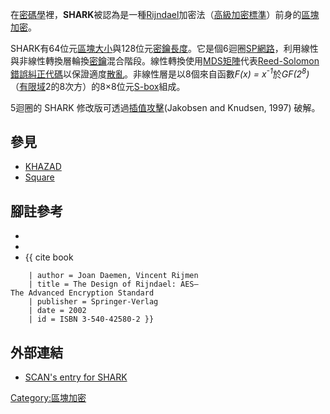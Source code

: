 <!-- {{alternateuses}} -->

{{區塊加解密方塊
| name          = SHARK
| designers     = [[Vincent_Rijmen|Vincent Rijmen]], [[Joan_Daemen|Joan Daemen]], [[Bart_Preneel|Bart Preneel]], [[Antoon_Bosselaers|Antoon Bosselaers]], [[Erik_De_Win|Erik De Win]]
| publish date  = 1996年
| derived from  =
| derived to    = [[KHAZAD|KHAZAD]], [[高级加密标准|Rijndael]]
| related to    =
| key size      = 128 位元
| block size    = 64 位元
| structure     = [[置換組合網路|置換組合網路]]
| rounds        = 6
| cryptanalysis =
}}

在[[密碼學|密碼學]]裡，'''SHARK'''被認為是一種[[高级加密标准|Rijndael]]加密法（[[高級加密標準|高級加密標準]]）前身的[[區塊加密|區塊加密]]。

SHARK有64位元[[區塊大小(密碼學)|區塊大小]]與128位元[[密碼|密鑰長度]]。它是個6迴圈[[SPN|SP網路]]，利用線性與非線性轉換層輪換[[密碼|密鑰]]混合階段。線性轉換使用[[MDS矩陣|MDS矩陣]]代表[[Reed-Solomon|Reed-Solomon]][[錯誤糾正代碼|錯誤糾正代碼]]以保證適度[[散亂|散亂]]。非線性層是以8個來自函數''F(x) = x<sup>-1</sup>''於''GF(2<sup>8</sup>)''（[[有限域|有限域]]2的8次方）的8×8位元[[S-box|S-box]]組成。

5迴圈的 SHARK 修改版可透過[[插值攻擊|插值攻擊]](Jakobsen and Knudsen, 1997) 破解。

== 參見 ==
* [[KHAZAD|KHAZAD]]
* [[Square_(cipher)|Square]]

== 腳註參考 ==
* {{cite conference
     | author = [[Vincent_Rijmen|Vincent Rijmen]], [[Joan_Daemen|Joan Daemen]], [[Bart_Preneel|Bart Preneel]], Anton Bosselaers, Erik De Win
     | title = The Cipher SHARK
     | booktitle = 3rd International Workshop on [[Fast_Software_Encryption|Fast Software Encryption]] (FSE '96)
     | pages = pp.99–111
     | publisher = [[Springer-Verlag|Springer-Verlag]]
     | date = February 1996
     | location = [[Cambridge|Cambridge]]
     | url = http://citeseer.ist.psu.edu/rijmen96cipher.html
     | format = [[PDF|PDF]]/[[PostScript|PostScript]]
     | accessdate = 2007-03-06
     | archive-date = 2008-05-03
     | archive-url = https://web.archive.org/web/20080503071203/http://citeseer.ist.psu.edu/rijmen96cipher.html
     | dead-url = no
     }}
* {{cite conference
     | author = [[Thomas_Jakobsen|T. Jakobsen]], [[Lars_Knudsen|L.R. Knudsen]]
     | title = The Interpolation Attack on Block Ciphers
     | booktitle = 4th International Workshop on [[Fast_Software_Encryption|Fast Software Encryption]] (FSE '97)
     | pages = pp.28–40
     | publisher = Springer-Verlag
     | date = January 1997
     | location = [[Haifa|Haifa]]
     | url = http://citeseer.ist.psu.edu/jakobsen97interpolation.html
     | format = PDF/PostScript
     | accessdate = 2007-01-23
     | archive-date = 2008-05-11
     | archive-url = https://web.archive.org/web/20080511123752/http://citeseer.ist.psu.edu/jakobsen97interpolation.html
     | dead-url = no
     }}
* {{ cite book
     | author = Joan Daemen, Vincent Rijmen
     | title = The Design of Rijndael: AES—The Advanced Encryption Standard
     | publisher = Springer-Verlag
     | date = 2002
     | id = ISBN 3-540-42580-2 }}

== 外部連結 ==
* {{en}}[http://www.users.zetnet.co.uk/hopwood/crypto/scan/cs.html#SHARK-A SCAN's entry for SHARK]{{WebCite|url=https://www.webcitation.org/652BeKiUl?url=http://www.users.zetnet.co.uk/hopwood/crypto/scan/cs.html#SHARK-A |date=20120128174940 |dateformat=iso }}

{{Crypto-stub}}
{{分组密码}}

[[Category:區塊加密|Category:區塊加密]]